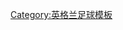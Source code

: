 {{Navbox
|name = 英格蘭足球架構
| title = {{flagicon|England}} [[英格蘭足球聯賽系統|英格蘭足球架構]]
| state = {{{state|autocollapse}}}
| bodyclass = hlist

| group1 = 國家隊
| list1  =
*[[英格蘭足球代表隊|英格蘭]]
*[[英格蘭足球代表乙隊|B隊]]
*[[英格蘭足球代表丙隊|C隊]]
*[[英格蘭21歲以下足球代表隊|U-21]]
*[[英格蘭20歲以下足球代表隊|U-20]]
*[[英格蘭19歲以下足球代表隊|U-19]]
*[[英格蘭18歲以下足球代表隊|U-18]]
*[[英格蘭17歲以下足球代表隊|U-17]]
*[[英格蘭16歲以下足球代表隊|U-16]]

| group2 = [[英格蘭足球聯賽系統|聯賽系統]]
| list2  = {{Navbox subgroup

 | evenodd = swap

 | group1 = 最高等級
 | list1  = 
*[[英格蘭足球超級聯賽]]

 | group2 = 第二至四級
 | list2  = 
*[[英格蘭足球聯賽]]（EFL）

 | group3 = 第五至六級
 | list3  = 
*[[英格蘭足球全國聯賽]]

 | group4 = 第七至八級
 | list4  = 
*[[英格蘭足球依斯米安聯賽]]
*[[英格蘭北部超級聯賽]]
*[[英格蘭足球南部聯賽]]

 | group5 = 第九至十級
 | list5  = 
*{{link-en|英格蘭混合郡制足球聯賽|Combined Counties Football League}}
*{{link-en|英格蘭中部東足球聯賽|East Midlands Counties Football League}}{{small|（第10級）}}
*{{link-en|英格蘭東部郡制足球聯賽|Eastern Counties Football League}}
*{{link-en|英格蘭艾塞克斯郡高級足球聯賽|Essex Senior Football League}}{{small|（第9級）}}
*{{link-en|英格蘭希臘足球聯賽超聯組|Hellenic Football League}}
*{{link-en|英格蘭中部足球聯盟|Midland Football League}}
*{{link-en|英格蘭北部東郡制足球聯賽|Northern Counties East Football League}}
*[[英格蘭北部聯賽]]
*[[英格蘭西北郡足球聯賽]]
*{{link-en|英格蘭南部郡制東足球聯賽|Southern Counties East Football League}}
*{{link-en|英格蘭西南半島聯賽|South West Peninsula League}}{{small|（第10級）}}
*{{link-en|英格蘭斯巴達中部南足球聯賽|Spartan South Midlands Football League}}
*{{link-en|英格蘭南部聯合足球聯賽|Southern Combination Football League}}
*{{link-en|英格蘭聯合郡制足球聯賽|United Counties Football League}}
*{{link-en|英格蘭威塞克斯聯賽|Wessex League}}
*{{link-en|英格蘭西部足球聯賽|Western Football League}}
*{{link-en|英格蘭中部西地區聯賽|West Midlands (Regional) League}}{{small|（第10級）}}
 }}

| group4 = 盃賽
| list4  ={{Navbox|child
| group1 = 足總盃
 | list1  = 
*[[英格蘭足總盃]]
*[[英格蘭社區盾]]
*[[英格蘭足總錦標]]
*[[英格蘭足總瓶]]
*{{link-en|英格蘭全國聯賽系統盃|FA Inter-League Cup}}

 | group2 = 聯賽盃
 | list2  = 
*[[英格蘭足球聯賽盃]]
*[[英格蘭足球聯賽錦標賽]]
*[[英格蘭北部超級聯賽|英格蘭北部超級聯賽挑戰盃]]
*{{link-en|英格蘭依斯米安聯賽盃|Isthmian League Cup}}
*{{link-en|英格蘭足球南部聯賽盃|Southern Football League Cup (England)}}

 | group3 = 郡級盃賽
 | list3  = 
*{{link-en|英格蘭郡級盃賽列表|List of English football County Cups}}
}}

| group6 = 其他
| list6  =
*{{link-en|英格蘭青年足球賽|Reserve and Youth football in England|青年足球賽}}
*[[:Category:英格蘭已廢止的足球聯賽|已廢止的足球聯賽]]
*{{link-en|英格蘭已廢止的足球盃賽|Defunct football cup competitions in England|已廢止的足球盃賽}}

| group7 = 列表
| list7  =
*[[英格蘭足球俱樂部列表|足球俱樂部列表]]
*{{link-en|英格蘭球會冠軍列表|List of football clubs in England by competitive honours won|球會冠軍列表}}
*{{link-en|英格蘭聯賽現任領隊列表|List of current Premier League and English Football League managers|現任領隊}}
*[[英格蘭足球場列表|足球場列表]]
*{{link-en|英格蘭球隊主場最高入場人數紀錄列表|List of record home attendances of English football clubs|主場最高入場人數紀錄列表}}

| below =
*[[英格蘭足球場列表|足球場]]
*[[:Category:英格蘭足球賽事|賽事]]
*{{link-en|英格蘭足球獎項與紀錄|English football trophies and awards|獎項與紀錄}}
*{{link-en|英格蘭足球歷史|History of English football}}
*[[英格蘭足球紀錄|紀錄]]
}}<noinclude>
{{collapsible option}}

[[Category:英格兰足球模板]]
</noinclude>